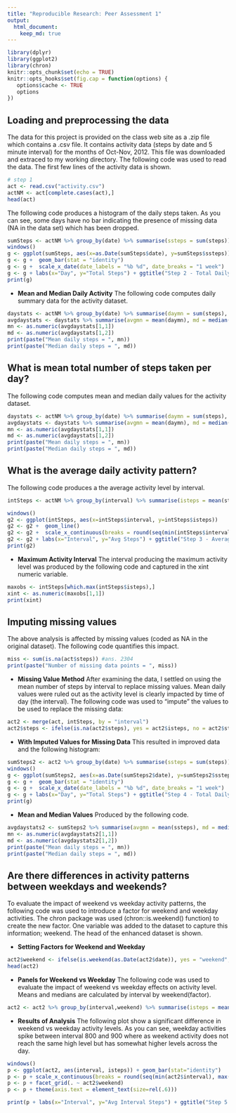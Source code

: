 ---
title: "Reproducible Research: Peer Assessment 1"
output: 
  html_document:
    keep_md: true
---
```{r setup(echo = FALSE)}
library(dplyr)
library(ggplot2)
library(chron)
knitr::opts_chunk$set(echo = TRUE)
knitr::opts_hooks$set(fig.cap = function(options) {
   options$cache <- TRUE
   options
})
```

## Loading and preprocessing the data
The data for this project is provided on the class web site as a .zip file which contains a .csv file. It contains activity data (steps by date and 5 minute interval) for the months of Oct-Nov, 2012. This file was downloaded and extraced to my working directory. The following code was used to read the data. The first few lines of the activity data is shown.

```{r, cache = T}
# step 1
act <- read.csv("activity.csv")
actNM <- act[complete.cases(act),]
head(act)
```
The following code produces a histogram of the daily steps taken. As you can see, some days have no bar indicating the presence of missing data (NA in the data set) which has been dropped. 

```{r, cache = T}
sumSteps <- actNM %>% group_by(date) %>% summarise(ssteps = sum(steps))
windows()
g <- ggplot(sumSteps, aes(x=as.Date(sumSteps$date), y=sumSteps$ssteps)) # + stat_summary(fun.y=sum)
g <- g +  geom_bar(stat = "identity")
g <- g +  scale_x_date(date_labels = "%b %d", date_breaks = "1 week")
g <- g + labs(x="Day", y="Total Steps") + ggtitle("Step 2 - Total Daily Steps w/Missing Values Dropped")
print(g)
```

+ **Mean and Median Daily Activity**
The following code computes daily summary data for the activity dataset.

```{r, cache = T}
daystats <- actNM %>% group_by(date) %>% summarise(daymn = sum(steps), daymd = median(steps))
avgdaystats <- daystats %>% summarise(avgmn = mean(daymn), md = median(daymd))
mn <- as.numeric(avgdaystats[1,1])
md <- as.numeric(avgdaystats[1,2])
print(paste("Mean daily steps = ", mn))
print(paste("Median daily steps = ", md))
```

## What is mean total number of steps taken per day?
The following code computes mean and median daily values for the activity dataset.

```{r, cache = T}
daystats <- actNM %>% group_by(date) %>% summarise(daymn = sum(steps), daymd = median(steps))
avgdaystats <- daystats %>% summarise(avgmn = mean(daymn), md = median(daymd))
mn <- as.numeric(avgdaystats[1,1])
md <- as.numeric(avgdaystats[1,2])
print(paste("Mean daily steps = ", mn))
print(paste("Median daily steps = ", md))
```


## What is the average daily activity pattern?
The following code produces a the average activity level by interval.

```{r, cache = T}
intSteps <- actNM %>% group_by(interval) %>% summarise(isteps = mean(steps))

windows()
g2 <- ggplot(intSteps, aes(x=intSteps$interval, y=intSteps$isteps))
g2 <- g2 +  geom_line()
g2 <- g2 +  scale_x_continuous(breaks = round(seq(min(intSteps$interval), max(intSteps$interval), by = 200)))
g2 <- g2 + labs(x="Interval", y="Avg Steps") + ggtitle("Step 3 - Average Steps by Interval")
print(g2)
```

+ **Maximum Activity Interval**
The interval producing the maximum activity level was produced by the following code and captured in the xint numeric variable.

```{r, cache = T}
maxobs <- intSteps[which.max(intSteps$isteps),]
xint <- as.numeric(maxobs[1,1])
print(xint)
```

## Imputing missing values
The above analysis is affected by missing values (coded as NA in the original dataset). The following code quantifies this impact.

```{r, cache = T}
miss <- sum(is.na(act$steps)) #ans. 2304
print(paste("Number of missing data points = ", miss))
```
+ **Missing Value Method**
After examining the data, I settled on using the mean number of steps by interval to replace missing values. Mean daily values were ruled out as the activity level is clearly impacted by time of day (the interval). The following code was used to "impute" the values to be used to replace the missing data:

```{r, cache = T}
act2 <- merge(act, intSteps, by = "interval")
act2$steps <- ifelse(is.na(act2$steps), yes = act2$isteps, no = act2$steps)
```

+ **With Imputed Values for Missing Data** 
This resulted in improved data and the following histogram:

```{r, cache = T}
sumSteps2 <- act2 %>% group_by(date) %>% summarise(ssteps = sum(steps))
windows()
g <- ggplot(sumSteps2, aes(x=as.Date(sumSteps2$date), y=sumSteps2$ssteps))
g <- g +  geom_bar(stat = "identity")
g <- g +  scale_x_date(date_labels = "%b %d", date_breaks = "1 week")
g <- g + labs(x="Day", y="Total Steps") + ggtitle("Step 4 - Total Daily Steps w/Missing Values Set to Interval Mean")
print(g)
```

+ **Mean and Median Values** 
Produced by the following code.

```{r, cache = T}
avgdaystats2 <- sumSteps2 %>% summarise(avgmn = mean(ssteps), md = median(ssteps))
mn <- as.numeric(avgdaystats2[1,1])
md <- as.numeric(avgdaystats2[1,2])
print(paste("Mean daily steps = ", mn))
print(paste("Median daily steps = ", md))

```
## Are there differences in activity patterns between weekdays and weekends?

To evaluate the impact of weekend vs weekday activity patterns, the following code was used to introduce a factor for weekend and weekday activities. The chron package was used (chron::is.weekend() function) to create the new factor. One variable was added to the dataset to capture this information; weekend. The head of the enhanced dataset is shown.

+ **Setting Factors for Weekend and Weekday**
```{r, cache = T}
act2$weekend <- ifelse(is.weekend(as.Date(act2$date)), yes = "weekend", no = "weekday")
head(act2)
```
+ **Panels for Weekend vs Weekday**
The following code was used to evaluate the impact of weekend vs weekday effects on activity level. Means and medians are calculated by interval by weekend(factor).

```{r, cache = T}
act2 <- act2 %>% group_by(interval,weekend) %>% summarise(isteps = mean(steps), imedian = median(steps))
```

+ **Results of Analysis**
The following plot show a significant difference in weekend vs weekday activity levels. As you can see, weekday activities spike between interval 800 and 900 where as weekend activity does not reach the same high level but has somewhat higher levels across the day.

```{r, cache = T}
windows()
p <- ggplot(act2, aes(interval, isteps)) + geom_bar(stat="identity")
p <- p + scale_x_continuous(breaks = round(seq(min(act2$interval), max(act2$interval), by = 200)))
p <- p + facet_grid(. ~ act2$weekend)
p <- p + theme(axis.text = element_text(size=rel(.6)))

print(p + labs(x="Interval", y="Avg Interval Steps") + ggtitle("Step 5 - Weekday vs Weekend Behavior"))

```
